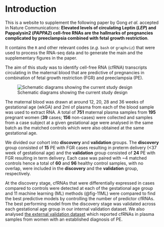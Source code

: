 # Introduction {.unnumbered}

This is a website to supplement the following paper by Gong _et al._ accepted in Nature Communications: **Elevated levels of circulating Leptin (*LEP*) and Pappalysin2 (*PAPPA2*) cell-free RNAs are the hallmarks of pregnancies complicated by preeclampsia combined with fetal growth restriction**.

It contains the `R` and other relevant codes (*e.g.* `bash` or `graphviz`) that were used to process the RNA-seq data and to generate the main and the supplementary figures in the paper. 

The aim of this study was to identify cell-free RNA (cfRNA) transcripts circulating in the maternal blood that are predictive of pregnancies in combination of fetal growth restriction (FGR) and preeclampsia (PE). 

![Schematic diagrams showing the current study design](static/figure/cfRNA.Fig1r.png){#fig-study-design}

The maternal blood was drawn at around 12, 20, 28 and 36 weeks of gestational age (wkGA) and 2ml of plasma from each of the blood sample was used to extract RNA. A total of **751** maternal plasma samples from **195** pregnant women (**39** cases; **156** non-cases) were collected and samples from a case subject at a given gestational age were analysed in the same batch as the matched controls which were also obtained at the same gestational age.

We divided our cohort into **discovery** and **validation** groups. The **discovery** group consisted of **15** PE with FGR cases resulting in preterm delivery (<37 week of gestational age) and the **validation** group consisted of **24** PE with FGR resulting in term delivery. Each case was paired with ~4 matched controls hence a total of **60** and **96** healthy control samples, with no overlap, were included in the **discovery** and the **validation** group, respectively.

At the discovery stage, cfRNAs that were differentially expressed in cases compared to controls were detected at each of the gestational age group and 11 machine learning (ML) methods (@fig-11ML) were compared to find the best predictive models by controlling the number of predictor cfRNAs. The best performing model from the discovery stage was validated across each gestational age group in our internal validation dataset. We also analysed [the external validation dataset](https://pubmed.ncbi.nlm.nih.gov/32611681/) which reported cfRNAs in plasma samples from women with an established diagnosis of PE.
